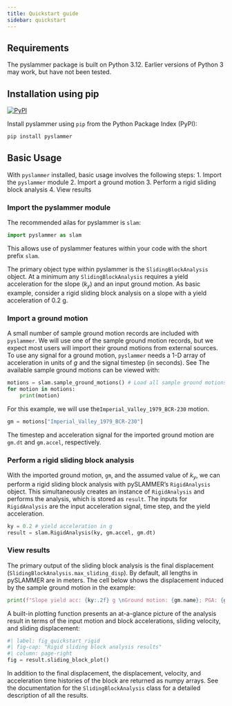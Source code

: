 ```yaml
---
title: Quickstart guide
sidebar: quickstart
---
```

## Requirements
The pyslammer package is built on Python 3.12. Earlier versions of Python 3 may work, but have not been tested.

## Installation using pip
[![PyPI](https://img.shields.io/pypi/v/pyslammer.svg){fig-align="left"}](https://pypi.org/project/pyslammer)
<!-- [![PyPI - Python Version](https://img.shields.io/pypi/pyversions/pyslammer.svg){fig-align="left"}](https://pypi.org/project/pyslammer)
[![PyPI - License](https://img.shields.io/pypi/l/pyslammer.svg){fig-align="left"}](https://pypi.org/project/pyslammer) -->

Install pyslammer using `pip` from the Python Package Index (PyPI):
``` bash
pip install pyslammer
```
## Basic Usage
With `pyslammer` installed, basic usage involves the following steps:
1. Import the `pyslammer` module
2. Import a ground motion
3. Perform a rigid sliding block analysis
4. View results

### Import the pyslammer module
The recommended ailas for pyslammer is `slam`:

```python
import pyslammer as slam 
```

This allows use of pyslammer features within your code with the short prefix `slam`.

The primary object type within pyslammer is the `SlidingBlockAnalysis` object.
At a minimum any `SlidingBlockAnalysis` requires a yield acceleration for the slope ($k_y$) and an input ground motion.
As basic example, consider a rigid sliding block analysis on a slope with a yield acceleration of $0.2$ g. 

### Import a ground motion
A small number of sample ground motion records are included with `pyslammer`.
We will use one of the sample ground motion records, but we expect most users will import their ground motions from external sources. 
To use any signal for a ground motion, `pyslammer` needs a 1-D array of acceleration in units of $g$ and the signal timestep (in seconds). 
See The available sample ground motions can be viewed with:

```python
motions = slam.sample_ground_motions() # Load all sample ground motions
for motion in motions:
    print(motion)
```

For this example, we will use the`Imperial_Valley_1979_BCR-230` motion.

```python
gm = motions["Imperial_Valley_1979_BCR-230"]
```

The timestep and acceleration signal for the imported ground motion are `gm.dt` and `gm.accel`, respectively.

### Perform a rigid sliding block analysis
With the imported ground motion, `gm`, and the assumed value of $k_y$, we can perform a rigid sliding block analysis with pySLAMMER's `RigidAnalysis` object. 
This simultaneously creates an instance of `RigidAnalysis` and performs the analysis, which is stored as `result`.
The inputs for `RigidAnalysis` are the input acceleration signal, time step, and the yield acceleration.

```python
ky = 0.2 # yield acceleration in g
result = slam.RigidAnalysis(ky, gm.accel, gm.dt)
```

### View results
The primary output of the sliding block analysis is the final displacement (`SlidingBlockAnalysis.max_sliding_disp`).
By default, all lengths in pySLAMMER are in meters.
The cell below shows the displacement induced by the sample ground motion in the example:

```python
print(f"Slope yield acc: {ky:.2f} g \nGround motion: {gm.name}; PGA: {gm.pga:.2f} g \nSliding displacement: {result.max_sliding_disp:.3f} m")
```

A built-in plotting function presents an at-a-glance picture of the analysis result in terms of the input motion and block accelerations, sliding velocity, and sliding displacement:

```python
#| label: fig_quickstart_rigid
#| fig-cap: "Rigid sliding block analysis results"
#| column: page-right
fig = result.sliding_block_plot()
```

In addition to the final displacement, the displacement, velocity, and acceleration time histories of the block are returned as numpy arrays.
See the documentation for the `SlidingBlockAnalysis` class for a detailed description of all the results.